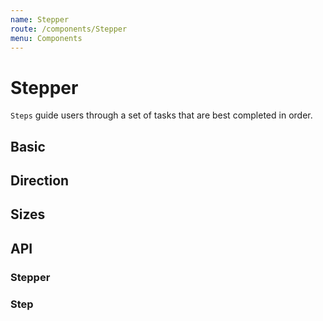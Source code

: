 ```yaml
---
name: Stepper
route: /components/Stepper
menu: Components
---
```



# Stepper

`Steps` guide users through a set of tasks that are best completed in order.

## Basic

<Playground>
  <SpacedGroup direction="vertical" xs={40}>
    <Stepper>
      <Stepper.Step title="Finsihed" description="Phone number verified" seen />
      <Stepper.Step
        title="In Progress"
        description="Step is in progress and nees action"
        current
      />
      <Stepper.Step
        title="Needs Action"
        description="Step was completed, but we went back to step 2"
      />
      <Stepper.Step
        title="Finish Line"
        description="Step has not been seen yet."
      />
    </Stepper>
    <Stepper>
      <Stepper.Step title="Step 1" description="Additional information" seen />
      <Stepper.Step
        title="Step 2"
        description="Step is in progress and nees action"
        current
      />
      <Stepper.Step
        title="Step 3"
        description="Step was completed, but we went back to step 2"
        seen
      />
      <Stepper.Step title="Step 4" description="Step has not been seen yet." />
    </Stepper>
    <Stepper>
      <Stepper.Step
        title="Step 1"
        description="Additional information"
        icon={CheckIcon}
        seen
      />
      <Stepper.Step
        title="Step 2"
        description="Step is in progress and nees action"
        icon={LoadingSpinIcon}
        current
      />
      <Stepper.Step
        title="Step 3"
        description="Step was completed, but we went back to step 2"
      />
    </Stepper>
  </SpacedGroup>
</Playground>

## Direction

<Playground>
  <SpacedGroup direction="vertical" xs={40}>
    <Stepper direction="vertical">
      <Stepper.Step title="Finsihed" description="Phone number verified" seen />
      <Stepper.Step
        title="In Progress"
        description="Step is in progress and nees action"
        current
      />
      <Stepper.Step
        title="Needs Action"
        description="Step was completed, but we went back to step 2"
      />
      <Stepper.Step
        title="Finish Line"
        description="Step has not been seen yet."
      />
    </Stepper>
  </SpacedGroup>
</Playground>

## Sizes

<Playground>
  <SpacedGroup direction="vertical" xs={40}>
    <Stepper size={24}>
      <Stepper.Step title="Finsihed" description="Phone number verified" seen />
      <Stepper.Step
        title="In Progress"
        description="Step is in progress and nees action"
        current
      />
      <Stepper.Step
        title="Needs Action"
        description="Step was completed, but we went back to step 2"
      />
      <Stepper.Step
        title="Finish Line"
        description="Step has not been seen yet."
      />
    </Stepper>
    <Stepper size={24} direction="vertical">
      <Stepper.Step
        title="Finsihed"
        description="Phone number verified"
        icon={CheckIcon}
        seen
      />
      <Stepper.Step
        title="Finished"
        description="Organization created"
        icon={CheckIcon}
        seen
      />
      <Stepper.Step
        title="Building workspace"
        description="Setting up workspace in the background"
        icon={LoadingSpinIcon}
        current
      />
    </Stepper>
  </SpacedGroup>
</Playground>

## API

### Stepper

<PropsTable of={Stepper} />

### Step

<PropsTable of={Stepper.Step} />
